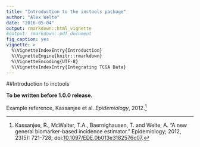 ```yaml
---
title: "Introduction to the inctools package"
author: "Alex Welte"
date: "2016-05-04"
output: rmarkdown::html_vignette
#output: rmarkdown::pdf_document
fig_caption: yes
vignette: >
  %\VignetteIndexEntry{Introduction}
  %\VignetteEngine{knitr::rmarkdown}
  %\VignetteEncoding{UTF-8}
  %\VignetteIndexEntry{Integrating TCGA Data}
---
```


##Introduction to inctools

**To be written before 1.0.0 release.**

Example reference, Kassanjee et al. *Epidemiology*, 2012.[^1]

[^1]: Kassanjee, R., McWalter, T.A., Baernighausen, T. and Welte, A. "A new general biomarker-based incidence estimator." Epidemiology; 2012, 23(5): 721-728; doi:[10.1097/EDE.0b013e3182576c07](http://dx.doi.org/10.1097/EDE.0b013e3182576c07).

